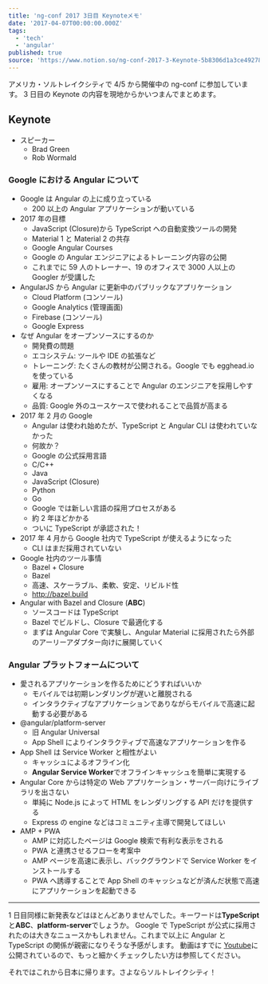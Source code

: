 ```yaml
---
title: 'ng-conf 2017 3日目 Keynoteメモ'
date: '2017-04-07T00:00:00.000Z'
tags:
  - 'tech'
  - 'angular'
published: true
source: 'https://www.notion.so/ng-conf-2017-3-Keynote-5b8306d1a3ce49278181888a10c958eb'
---
```


アメリカ・ソルトレイクシティで 4/5 から開催中の ng-conf に参加しています。 3 日目の Keynote の内容を現地からかいつまんでまとめます。

## Keynote

- スピーカー
  - Brad Green
  - Rob Wormald

### Google における Angular について

- Google は Angular の上に成り立っている
  - 200 以上の Angular アプリケーションが動いている
- 2017 年の目標
  - JavaScript (Closure)から TypeScript への自動変換ツールの開発
  - Material 1 と Material 2 の共存
  - Google Angular Courses
  - Google の Angular エンジニアによるトレーニング内容の公開
  - これまでに 59 人のトレーナー、19 のオフィスで 3000 人以上の Googler が受講した
- AngularJS から Angular に更新中のパブリックなアプリケーション
  - Cloud Platform (コンソール)
  - Google Analytics (管理画面)
  - Firebase (コンソール)
  - Google Express
- なぜ Angular をオープンソースにするのか
  - 開発費の問題
  - エコシステム: ツールや IDE の拡張など
  - トレーニング: たくさんの教材が公開される。Google でも egghead.io を使っている
  - 雇用: オープンソースにすることで Angular のエンジニアを採用しやすくなる
  - 品質: Google 外のユースケースで使われることで品質が高まる
- 2017 年 2 月の Google
  - Angular は使われ始めたが、TypeScript と Angular CLI は使われていなかった
  - 何故か？
  - Google の公式採用言語
  - C/C++
  - Java
  - JavaScript (Closure)
  - Python
  - Go
  - Google では新しい言語の採用プロセスがある
  - 約 2 年ほどかかる
  - ついに TypeScript が承認された！
- 2017 年 4 月から Google 社内で TypeScript が使えるようになった
  - CLI はまだ採用されていない
- Google 社内のツール事情
  - Bazel + Closure
  - Bazel
  - 高速、スケーラブル、柔軟、安定、リビルド性
  - http://bazel.build
- Angular with Bazel and Closure (**ABC**)
  - ソースコードは TypeScript
  - Bazel でビルドし、Closure で最適化する
  - まずは Angular Core で実験し、Angular Material に採用されたら外部のアーリーアダプター向けに展開していく

### Angular プラットフォームについて

- 愛されるアプリケーションを作るためにどうすればいいか
  - モバイルでは初期レンダリングが遅いと離脱される
  - インタラクティブなアプリケーションでありながらモバイルで高速に起動する必要がある
- @angular/platform-server
  - 旧 Angular Universal
  - App Shell によりインタラクティブで高速なアプリケーションを作る
- App Shell は Service Worker と相性がよい
  - キャッシュによるオフライン化
  - **Angular Service Worker**でオフラインキャッシュを簡単に実現する
- Angular Core からは特定の Web アプリケーション・サーバー向けにライブラリを出さない
  - 単純に Node.js によって HTML をレンダリングする API だけを提供する
  - Express の engine などはコミュニティ主導で開発してほしい
- AMP + PWA
  - AMP に対応したページは Google 検索で有利な表示をされる
  - PWA と連携させるフローを考案中
  - AMP ページを高速に表示し、バックグラウンドで Service Worker をインストールする
  - PWA へ誘導することで App Shell のキャッシュなどが済んだ状態で高速にアプリケーションを起動できる

---

1 日目同様に新発表などはほとんどありませんでした。キーワードは**TypeScript**と**ABC**、**platform-server**でしょうか。 Google で TypeScript が公式に採用されたのは大きなニュースかもしれません。これまで以上に Angular と TypeScript の関係が親密になりそうな予感がします。 動画はすでに [Youtube](https://www.youtube.com/watch?v=Nj9_p4qvm5U)に公開されているので、もっと細かくチェックしたい方は参照してください。

それではこれから日本に帰ります。さよならソルトレイクシティ！
